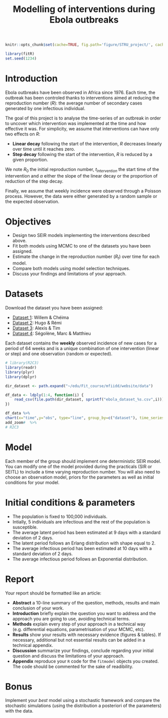 % Modelling of interventions during Ebola outbreaks

```r
knitr::opts_chunk$set(cache=TRUE, fig.path='figure/STRU_project/', cache.path='cache/STRU_project/' ,fig.cap='', fig.align="center", message=FALSE, tidy=TRUE, warning=FALSE)
```

```r
library(fitR)
set.seed(1234)
```

# Introduction

Ebola outbreaks have been observed in Africa since 1976. Each time, the outbreak has been controled thanks to interventions aimed at reducing the reproduction number ($R$): the average number of secondary cases generated by one infectious individual. 

The goal of this project is to analyse the time-series of an outbreak in order to uncover which intervention was implemented at the time and how effective it was. For simplicity, we assume that interventions can have only two effects on $R$:

* __Linear decay__ following the start of the intervention, $R$ decreases linearly over time until it reaches zero.
* __Step decay__ following the start of the intervention, $R$ is reduced by a given proportion.

We note $R_0$ the initial reproduction number, $t_{intervention}$ the start time of the intervention and $\alpha$ either the slope of the linear decay or the proportion of reduction of the step decay.

Finally, we assume that weekly incidence were observed through a Poisson process. However, the data were either generated by a random sample or the expected observation.

# Objectives

* Design two SEIR models implementing the interventions described above.
* Fit both models using MCMC to one of the datasets you have been assigned.
* Estimate the change in the reproduction number ($R_t$) over time for each model.
* Compare both models using model selection techniques.
* Discuss your findings and limitations of your approach. 

# Datasets

Download the dataset you have been assigned:

* [Dataset 1](data/ebola_dataset_1.csv): Willem & Chéima
* [Dataset 2](data/ebola_dataset_2.csv): Hugo & Rémi
* [Dataset 3](data/ebola_dataset_3.csv): Alexis & Tim
* [Dataset 4](data/ebola_dataset_4.csv): Ségolène, Marc & Matthieu

Each dataset contains the __weekly__ observed incidence of new cases for a period of 64 weeks and is a unique combination of one intervention (linear or step) and one observation (random or expected).

```r

# library(R2C3)
library(readr)
library(plyr)
library(dplyr)

dir_dataset <- path.expand("~/edu/Fit_course/mfiidd/website/data")

df_data <- ldply(1:4, function(i) {
	read_csv(file.path(dir_dataset, sprintf("ebola_dataset_%s.csv",i))) %>% mutate(dataset = sprintf("Dataset %s",i))
})

df_data %>% 
chart(x="time",y="obs", type="line", group_by=c("dataset"), time_series=FALSE) %>% set_legend(position="right") %>% 
add_zoom#  %>% 
# R2C3 


```

# Model

Each member of the group should implement one deterministic SEIR model. You can modify one of the model provided during the practicals (SIR or SEITL) to include a time varying reproduction number. You will also need to choose an observation model, priors for the parameters as well as initial conditions for your model.

# Initial conditions & parameters

* The population is fixed to 100,000 individuals. 
* Intially, 5 individuals are infectious and the rest of the population is susceptible.
* The average latent period has been estimated at 9 days with a standard deviation of 2 days. 
* The latent period follows an Erlang distribution with shape equal to 2.
* The average infectious period has been estimated at 10 days with a standard deviation of 2 days.
* The average infectious period follows an Exponential distribution.


# Report

Your report should be formatted like an article:

* __Abstract__ a 10-line summary of the question, methods, results and main conclusion of your work.
* __Introduction__ briefly explain the question you want to address and the approach you are going to use, avoiding technical terms.
* __Methods__ explain every step of your approach in a technical way (e.g. differential equations, parametrisation of your MCMC, etc).
* __Results__ show your results with necessary evidence (figures & tables). If necessary, additional but not essential results can be added in a technical appendix.
* __Discussion__ summarize your findings, conclude regarding your initial question and discuss the limitations of your approach.
* __Appendix__ reproduce your `R` code for the `fitmodel` objects you created. The code should be commented for the sake of readibility.


# Bonus

Implement your _best_ model using a stochastic framework and compare the stochastic simulations (using the distribution a posteriori of the parameters) with the data.



